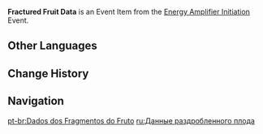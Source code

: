{{Item Infobox
|id           = 000122
|image        = Item Fractured Fruit Data.png
|type         = Event Items
|group        = Event Currencies
|event        = Energy Amplifier Initiation
|quality      = 3
|description  = Irminsul Fruit fragment data that you have obtained via calculations and analysis performed by the Energy Amplifier. It contains a vast bounty of knowledge that may yet lead to surprising gains if you use it well.
|source1      = [[Energy Amplifier Initiation]] Event
}}
'''Fractured Fruit Data''' is an Event Item from the [[Energy Amplifier Initiation]] Event.

==Other Languages==
{{Other Languages
|en      = Fractured Fruit Data
|zhs     = 碎果数据
|zhs_rm  = Suì Guǒ Shùjù
|zht     = 碎果數據
|zht_rm  = Suì Guǒ Shùjù
|zh_tl   = Fractured Fruit Data
|ja      = 砕実データ
|ja_rm   = Saijitsu Deeta
|ja_tl   = Fractured Fruit Data
|ko      = 부서진 열매 데이터
|ko_rm   = Buseojin Yeolmae Deiteo
|ko_tl   = Broken Fruit Data
|es      = Datos del fruto
|es_tl   = Fruit Data
|fr      = Données de fruit fracturé
|fr_tl   = Fractured Fruit Data
|ru      = Данные раздробленного плода
|ru_tl   = Fractured Fruit Data
|th      = Fractured Fruit Data
|vi      = Dữ Liệu Mảnh Quả
|vi_tl   = 
|de      = Frucht-Fragment-Daten
|de_tl   = Fruit Fragment Data
|id      = Fractured Fruit Data
|pt      = Dados dos Fragmentos do Fruto
|pt_tl   = Fruit Fragment Data
|tr      = Kırık Meyve Verileri
|tr_tl   = 
|it      = Dati di Frutto frammentato
|it_tl   = 
}}

==Change History==
{{Change History|1.5}}

==Navigation==
{{Precious Navbox|Currency}}

[[pt-br:Dados dos Fragmentos do Fruto]]
[[ru:Данные раздробленного плода]]